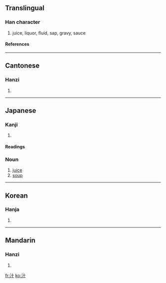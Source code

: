 ==Translingual==
===Han character===
{{Han char|rn=85|rad=水|as=02|sn=5|four=3410<sub>0</sub>|canj=水十 (EJ)}}
# juice, liquor, fluid, sap, gravy, sauce<!--Character needs an etymology to explain why it is written this way, and the meaning behind the form of the character (i.e. "water" radical on left, etc.)-->
====References====
{{Han ref|kx=0604.030|dkj=17104|dj=0997.120|hdz=31548.010|uh=6C41|ud=27713|bh=A5C4|bd=42436}}

----

==Cantonese==
===Hanzi===
{{yue-hanzi|jyut=|y=jap1}}
# {{defn|Cantonese}}

----
==Japanese==
===Kanji===
{{ja-kanji|grade=c|rs=水02}}
# {{defn|Japanese}} 
====Readings====
{{ja-readings|on=[[じゅう]] (jū)|kun=[[しる]] (shiru)}}

===Noun===
{{ja-noun|k|hira=しる|rom=shiru}}
# [[juice]]
# [[soup]]

----

==Korean==
===Hanja===
{{ko-hanja|hangeul=[[집]], [[즙]]|eumhun=|rv=jip, jeup|mr=chip, chŭp|y=cip, cup}}
# {{defn|Korean}}

----
==Mandarin==
===Hanzi===
{{cmn-hanzi|pin=[[shī]] ([[shi1]]), [[xié]] ([[xie2]]), [[zhī]] ([[zhi1]])|wg=shih<sup>1</sup>, hsieh<sup>2</sup>, chih<sup>1</sup>}}<!--Can it please be added which pronunciation is used for which definition/situation for this character?-->
# {{defn|Mandarin}}

[[fr:汁]]
[[ko:汁]]